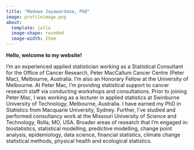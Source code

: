 ```yaml
---
title: "Madawa Jayawardana, PhD"
image: profileimage.png
about: 
  template: jolla
  image-shape: rounded
  image-width: 25em
---
```


**Hello, welcome to my website!**

I'm an experienced applied statistician working as a Statistical Consultant for the Office of Cancer Research, Peter MacCallum Cancer Centre (Peter Mac), Melbourne, Australia. I’m also an Honorary Fellow at the University of Melbourne. At Peter Mac, I’m providing statistical support to cancer research staff via conducting workshops and consultations. Prior to joining Peter Mac, I was working as a lecturer in applied statistics at Swinburne University of Technology, Melbourne, Australia. I have earned my PhD in Statistics from Macquarie University, Sydney. Further, I’ve studied and performed consultancy work at the Missouri University of Science and Technology, Rolla, MO, USA. Broader areas of research that I'm engaged in: biostatistics, statistical modelling, predictive modelling, change point analysis, epidemiology, data science, financial statistics, climate change statistical methods, physical health and ecological statistics.

